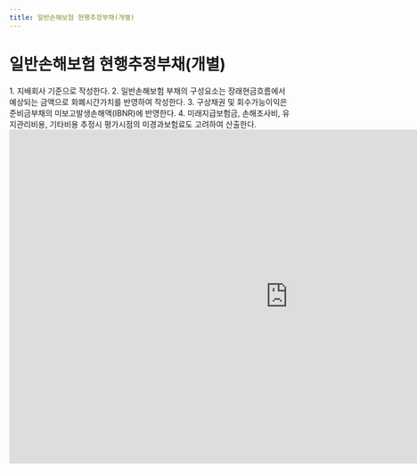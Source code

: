```yaml
---
title: 일반손해보험 현행추정부채(개별)
---
```

# 일반손해보험 현행추정부채(개별)

<Accordion multiple activeIndex={[]}>
<AccordionTab header="[작성 요령]">
1. 지배회사 기준으로 작성한다.
2. 일반손해보험 부채의 구성요소는 장래현금흐름에서 예상되는 금액으로 화폐시간가치를 반영하여 작성한다.
3. 구상채권 및 회수가능이익은 준비금부채의 미보고발생손해액(IBNR)에 반영한다.
4. 미래지급보험금, 손해조사비, 유지관리비용, 기타비용 추정시 평가시점의 미경과보험료도 고려하여 산출한다.
</AccordionTab>
</Accordion>

<br/>

<iframe width="1000" height="600" frameborder="0" scrolling="no"
src="https://onedrive.live.com/embed?resid=AB5F66CE0CF8D024%2116554&authkey=%21ACzRWZavyE-79hc&em=2
&wdAllowInteractivity=False&ActiveCell='1-5'!D11&Item='1-5'!A7:T31
&wdHideGridlines=True
&wdDownloadButton=False
&waccluster=PSG3">
</iframe>
